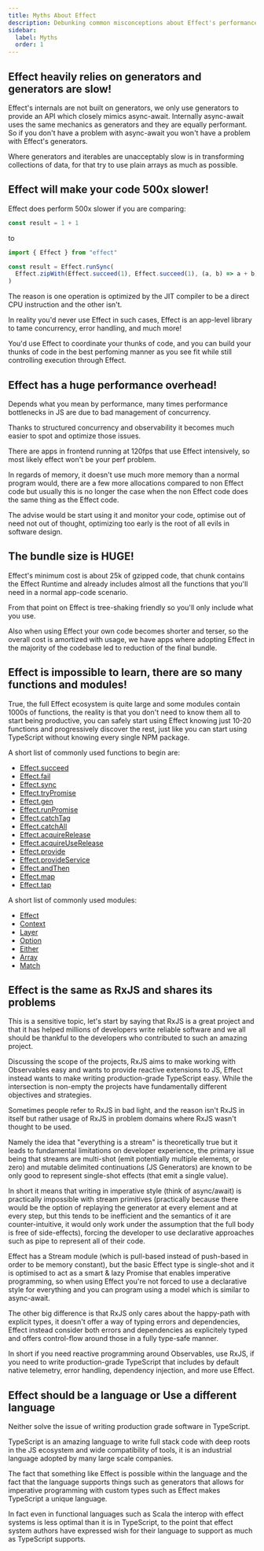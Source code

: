 ```yaml
---
title: Myths About Effect
description: Debunking common misconceptions about Effect's performance, complexity, and use cases.
sidebar:
  label: Myths
  order: 1
---
```


## Effect heavily relies on generators and generators are slow!

Effect's internals are not built on generators, we only use generators to provide an API which closely mimics async-await. Internally async-await uses the same mechanics as generators and they are equally performant. So if you don't have a problem with async-await you won't have a problem with Effect's generators.

Where generators and iterables are unacceptably slow is in transforming collections of data, for that try to use plain arrays as much as possible.

## Effect will make your code 500x slower!

Effect does perform 500x slower if you are comparing:

```ts twoslash
const result = 1 + 1
```

to

```ts twoslash
import { Effect } from "effect"

const result = Effect.runSync(
  Effect.zipWith(Effect.succeed(1), Effect.succeed(1), (a, b) => a + b)
)
```

The reason is one operation is optimized by the JIT compiler to be a direct CPU instruction and the other isn't.

In reality you'd never use Effect in such cases, Effect is an app-level library to tame concurrency, error handling, and much more!

You'd use Effect to coordinate your thunks of code, and you can build your thunks of code in the best perfoming manner as you see fit while still controlling execution through Effect.

## Effect has a huge performance overhead!

Depends what you mean by performance, many times performance bottlenecks in JS are due to bad management of concurrency.

Thanks to structured concurrency and observability it becomes much easier to spot and optimize those issues.

There are apps in frontend running at 120fps that use Effect intensively, so most likely effect won't be your perf problem.

In regards of memory, it doesn't use much more memory than a normal program would, there are a few more allocations compared to non Effect code but usually this is no longer the case when the non Effect code does the same thing as the Effect code.

The advise would be start using it and monitor your code, optimise out of need not out of thought, optimizing too early is the root of all evils in software design.

## The bundle size is HUGE!

Effect's minimum cost is about 25k of gzipped code, that chunk contains the Effect Runtime and already includes almost all the functions that you'll need in a normal app-code scenario.

From that point on Effect is tree-shaking friendly so you'll only include what you use.

Also when using Effect your own code becomes shorter and terser, so the overall cost is amortized with usage, we have apps where adopting Effect in the majority of the codebase led to reduction of the final bundle.

## Effect is impossible to learn, there are so many functions and modules!

True, the full Effect ecosystem is quite large and some modules contain 1000s of functions, the reality is that you don't need to know them all to start being productive, you can safely start using Effect knowing just 10-20 functions and progressively discover the rest, just like you can start using TypeScript without knowing every single NPM package.

A short list of commonly used functions to begin are:

- [Effect.succeed](/docs/getting-started/creating-effects/#succeed)
- [Effect.fail](/docs/getting-started/creating-effects/#fail)
- [Effect.sync](/docs/getting-started/creating-effects/#sync)
- [Effect.tryPromise](/docs/getting-started/creating-effects/#trypromise)
- [Effect.gen](/docs/getting-started/using-generators/)
- [Effect.runPromise](/docs/getting-started/running-effects/#runpromise)
- [Effect.catchTag](/docs/error-management/expected-errors/#catchtag)
- [Effect.catchAll](/docs/error-management/expected-errors/#catchall)
- [Effect.acquireRelease](/docs/resource-management/scope/#acquirerelease)
- [Effect.acquireUseRelease](/docs/resource-management/scope/#acquireuserelease)
- [Effect.provide](/docs/requirements-management/layers/#providing-a-layer-to-an-effect)
- [Effect.provideService](/docs/requirements-management/services/#providing-a-service-implementation)
- [Effect.andThen](/docs/getting-started/building-pipelines/#andthen)
- [Effect.map](/docs/getting-started/building-pipelines/#map)
- [Effect.tap](/docs/getting-started/building-pipelines/#tap)

A short list of commonly used modules:

- [Effect](https://effect-ts.github.io/effect/effect/Effect.ts.html)
- [Context](/docs/requirements-management/services/#creating-a-service)
- [Layer](/docs/requirements-management/layers/)
- [Option](/docs/data-types/option/)
- [Either](/docs/data-types/either/)
- [Array](https://effect-ts.github.io/effect/effect/Array.ts.html)
- [Match](/docs/code-style/pattern-matching/)

## Effect is the same as RxJS and shares its problems

This is a sensitive topic, let's start by saying that RxJS is a great project and that it has helped millions of developers write reliable software and we all should be thankful to the developers who contributed to such an amazing project.

Discussing the scope of the projects, RxJS aims to make working with Observables easy and wants to provide reactive extensions to JS, Effect instead wants to make writing production-grade TypeScript easy. While the intersection is non-empty the projects have fundamentally different objectives and strategies.

Sometimes people refer to RxJS in bad light, and the reason isn't RxJS in itself but rather usage of RxJS in problem domains where RxJS wasn't thought to be used.

Namely the idea that "everything is a stream" is theoretically true but it leads to fundamental limitations on developer experience, the primary issue being that streams are multi-shot (emit potentially multiple elements, or zero) and mutable delimited continuations (JS Generators) are known to be only good to represent single-shot effects (that emit a single value).

In short it means that writing in imperative style (think of async/await) is practically impossible with stream primitives (practically because there would be the option of replaying the generator at every element and at every step, but this tends to be inefficient and the semantics of it are counter-intuitive, it would only work under the assumption that the full body is free of side-effects), forcing the developer to use declarative approaches such as pipe to represent all of their code.

Effect has a Stream module (which is pull-based instead of push-based in order to be memory constant), but the basic Effect type is single-shot and it is optimised to act as a smart & lazy Promise that enables imperative programming, so when using Effect you're not forced to use a declarative style for everything and you can program using a model which is similar to async-await.

The other big difference is that RxJS only cares about the happy-path with explicit types, it doesn't offer a way of typing errors and dependencies, Effect instead consider both errors and dependencies as explicitely typed and offers control-flow around those in a fully type-safe manner.

In short if you need reactive programming around Observables, use RxJS, if you need to write production-grade TypeScript that includes by default native telemetry, error handling, dependency injection, and more use Effect.

## Effect should be a language or Use a different language

Neither solve the issue of writing production grade software in TypeScript.

TypeScript is an amazing language to write full stack code with deep roots in the JS ecosystem and wide compatibility of tools, it is an industrial language adopted by many large scale companies.

The fact that something like Effect is possible within the language and the fact that the language supports things such as generators that allows for imperative programming with custom types such as Effect makes TypeScript a unique language.

In fact even in functional languages such as Scala the interop with effect systems is less optimal than it is in TypeScript, to the point that effect system authors have expressed wish for their language to support as much as TypeScript supports.
